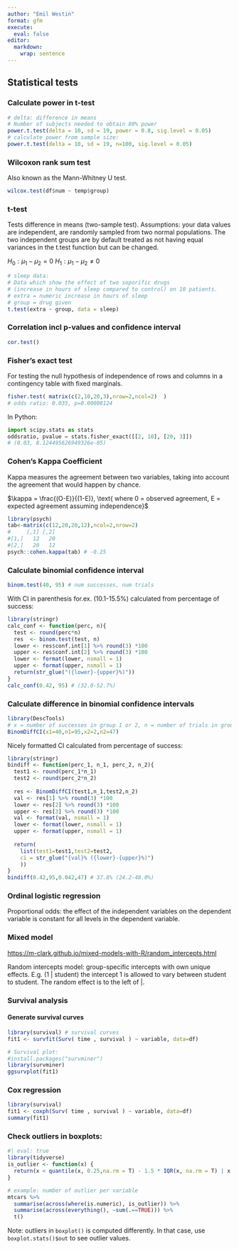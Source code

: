 ```yaml
---
author: "Emil Westin"
format: gfm
execute: 
  eval: false
editor: 
  markdown: 
    wrap: sentence
---
```



## Statistical tests

### Calculate power in t-test

```r
# delta: difference in means
# Number of subjects needed to obtain 80% power
power.t.test(delta = 10, sd = 19, power = 0.8, sig.level = 0.05)
# calculate power from sample size:
power.t.test(delta = 10, sd = 19, n=100, sig.level = 0.05)
```

### Wilcoxon rank sum test

Also known as the Mann-Whitney U test.

```r
wilcox.test(df$num ~ temp$group)
```

### t-test

Tests difference in means (two-sample test).
Assumptions: your data values are independent, are randomly sampled from two normal populations. 
The two independent groups are by default treated as not having equal variances in the t.test function but can be changed. 

$H_0: \mu_1 - \mu_2 = 0$
$H_1: \mu_1 - \mu_2 \neq 0$

```r
# sleep data:
# Data which show the effect of two soporific drugs
# (increase in hours of sleep compared to control) on 10 patients.
# extra = numeric increase in hours of sleep 
# group = drug given
t.test(extra ~ group, data = sleep)
```

### Correlation incl p-values and confidence interval

```r
cor.test()
```

### Fisher's exact test

For testing the null hypothesis of independence of rows and columns in a contingency table with fixed marginals.

```r
fisher.test( matrix(c(2,10,20,3),nrow=2,ncol=2)  )
# odds ratio: 0.035, p=0.00008124
```

In Python:

``` python
import scipy.stats as stats
oddsratio, pvalue = stats.fisher_exact([[2, 10], [20, 3]])
# (0.03, 8.124495626949326e-05)
```

### Cohen's Kappa Coefficient

Kappa measures the agreement between two variables, taking into account the agreement that would happen by chance.

$\kappa = \frac{(O-E)}{(1-E)}, \text{ where 0 = observed agreement, E = expected agreement assuming independence}$

```r
library(psych) 
tab<-matrix(c(12,20,20,12),ncol=2,nrow=2)
#     [,1] [,2]
#[1,]   12   20
#[2,]   20   12
psych::cohen.kappa(tab) # -0.25
```

### Calculate binomial confidence interval

```r
binom.test(40, 95) # num successes, num trials
```

With CI in parenthesis for.ex.
(10.1-15.5%) calculated from percentage of success:

```r
library(stringr)
calc_conf <- function(perc, n){
  test <- round(perc*n)
  res  <- binom.test(test, n)
  lower <- res$conf.int[1] %>% round(3) *100 
  upper <- res$conf.int[2] %>% round(3) *100
  lower <- format(lower, nsmall = 1)
  upper <- format(upper, nsmall = 1)
  return(str_glue("({lower}-{upper}%)"))
}
calc_conf(0.42, 95) # (32.0-52.7%)
```

### Calculate difference in binomial confidence intervals

```r
library(DescTools)
# x = number of successes in group 1 or 2, n = number of trials in group 1 or 2 
BinomDiffCI(x1=40,n1=95,x2=2,n2=47)
```

Nicely formatted CI calculated from percentage of success:

```r
library(stringr)
bindiff <- function(perc_1, n_1, perc_2, n_2){
  test1 <- round(perc_1*n_1)
  test2 <- round(perc_2*n_2) 
  
  res <- BinomDiffCI(test1,n_1,test2,n_2)
  val <- res[1] %>% round(3) *100
  lower <- res[2] %>% round(3) *100
  upper <- res[3] %>% round(3) *100
  val <- format(val, nsmall = 1)
  lower <- format(lower, nsmall = 1)
  upper <- format(upper, nsmall = 1)
  
  return(
    list(test1=test1,test2=test2, 
    ci = str_glue("{val}% ({lower}-{upper}%)")
    ))
}
bindiff(0.42,95,0.042,47) # 37.8% (24.2-48.0%)
```

### Ordinal logistic regression

Proportional odds: the effect of the independent variables on the dependent variable is constant for all levels in the dependent variable.

### Mixed model

<https://m-clark.github.io/mixed-models-with-R/random_intercepts.html>

Random intercepts model: group-specific intercepts with own unique effects.
E.g. (1 \| student) the intercept 1 is allowed to vary between student to student.
The random effect is to the left of \|.


### Survival analysis

#### Generate survival curves

```r
library(survival) # survival curves
fit1 <- survfit(Surv( time , survival ) ~ variable, data=df)

# Survival plot:
#install.packages("survminer")
library(survminer)
ggsurvplot(fit1)
```

### Cox regression

```r
library(survival) 
fit1 <- coxph(Surv( time , survival ) ~ variable, data=df)
summary(fit1)
```



### Check outliers in boxplots:

```r
#| eval: true
library(tidyverse)
is_outlier <- function(x) {
  return(x < quantile(x, 0.25,na.rm = T) - 1.5 * IQR(x, na.rm = T) | x > quantile(x, 0.75, na.rm = T) + 1.5 * IQR(x,na.rm=T))
}

# example: number of outlier per variable
mtcars %>% 
  summarise(across(where(is.numeric), is_outlier)) %>% 
  summarise(across(everything(), ~sum(.==TRUE))) %>% 
  t()

```

Note: outliers in `boxplot()` is computed differently.
In that case, use `boxplot.stats()$out` to see outlier values.




